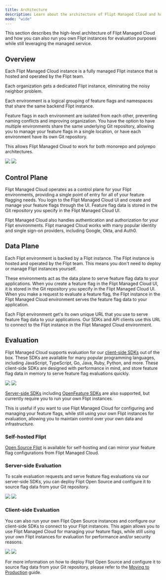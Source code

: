 ```yaml
---
title: Architecture
description: Learn about the architecture of Flipt Managed Cloud and how it scales to meet your needs
mode: "wide"
---
```


This section describes the high-level architecture of Flipt Managed Cloud and how you can also run you own Flipt instances for evaluation purposes while still leveraging the managed service.

## Overview

Each Flipt Managed Cloud instance is a fully managed Flipt instance that is hosted and operated by the Flipt team.

Each organization gets a dedicated Flipt instance, eliminating the noisy neighbor problem.

Each environment is a logical grouping of feature flags and namespaces that share the same backend Flipt instance.

Feature flags in each environment are isolated from each other, preventing naming conflicts and improving organization. You have the option to have multiple environments share the same underlying Git repository, allowing you to manage your feature flags in a single location, or have each environment have its own Git repository.

This allows Flipt Managed Cloud to work for both monorepo and polyrepo architectures.

<img
  className="block dark:hidden"
  src="/images/cloud/architecture/overview-light.svg"
/>
<img
  className="hidden dark:block"
  src="/images/cloud/architecture/overview-dark.svg"
/>

## Control Plane

Flipt Managed Cloud operates as a control plane for your Flipt environments, providing a single point of entry for all of your feature flagging needs. You login to the Flipt Managed Cloud UI and create and manage your feature flags through the UI. Feature flag data is stored in the Git repository you specify in the Flipt Managed Cloud UI.

Flipt Managed Cloud also handles authentication and authorization for your Flipt environments. Flipt managed Cloud works with many popular identity and single sign-on providers, including Google, Okta, and Auth0.

## Data Plane

Each Flipt environment is backed by a Flipt instance. The Flipt instance is hosted and operated by the Flipt team. This means you don't need to deploy or manage Flipt instances yourself.

These environments act as the data plane to serve feature flag data to your applications. When you create a feature flag in the Flipt Managed Cloud UI, it is stored in the Git repository you specify in the Flipt Managed Cloud UI. When you make a request to evaluate a feature flag, the Flipt instance in the Flipt Managed Cloud environment serves the feature flag data to your application.

Each Flipt environment get's its own unique URL that you use to serve feature flag data to your applications. Our SDKs and API clients use this URL to connect to the Flipt instance in the Flipt Managed Cloud environment.

## Evaluation

Flipt Managed Cloud supports evaluation for our [client-side SDKs](/integration/client) out of the box. These SDKs are available for many popular programming languages, including JavaScript, TypeScript, Go, Java, Ruby, Python, and more. These client-side SDKs are designed with performance in mind, and store feature flag data in memory to serve feature flag evaluations quickly.

<img
  className="block dark:hidden"
  src="/images/cloud/architecture/client-evaluation-cloud-light.svg"
/>
<img
  className="hidden dark:block"
  src="/images/cloud/architecture/client-evaluation-cloud-dark.svg"
/>

[Server-side SDKs](/integration/server) including [OpenFeature SDKs](/integration/openfeature) are also supported, but currently require you to run your own Flipt instances. 

This is useful if you want to use Flipt Managed Cloud for configuring and managing your feature flags, while still using your own Flipt instances for evaluation, allowing you to maintain control over your own data and infrastructure.

### Self-hosted Flipt

[Open Source Flipt](/) is available for self-hosting and can mirror your feature flag configurations from Flipt Managed Cloud.

### Server-side Evaluation

To scale evaluation requests and serve feature flag evaluations via our server-side SDKs, you can deploy Flipt Open Source and configure it to source flag data from your Git repository.

<img
  className="block dark:hidden"
  src="/images/cloud/architecture/server-evaluation-self-hosted-light.svg"
/>
<img
  className="hidden dark:block"
  src="/images/cloud/architecture/server-evaluation-self-hosted-dark.svg"
/>

### Client-side Evaluation

You can also run your own Flipt Open Source instances and configure our client-side SDKs to connect to your Flipt instances. This again allows you to use Flipt Managed Cloud for managing your feature flags, while still using your own Flipt instances for evaluation for performance and/or security reasons.

<img
  className="block dark:hidden"
  src="/images/cloud/architecture/client-evaluation-self-hosted-light.svg"
/>
<img
  className="hidden dark:block"
  src="/images/cloud/architecture/client-evaluation-self-hosted-dark.svg"
/>

For more information on how to deploy Flipt Open Source and configure it to source flag data from your Git repository, please refer to the [Moving to Production](/cloud/guides/production) guide.
